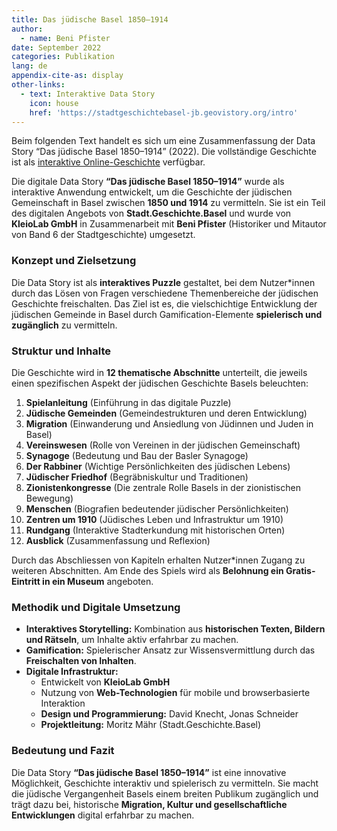 ```yaml
---
title: Das jüdische Basel 1850–1914
author:
  - name: Beni Pfister
date: September 2022
categories: Publikation
lang: de
appendix-cite-as: display
other-links:
  - text: Interaktive Data Story
    icon: house
    href: 'https://stadtgeschichtebasel-jb.geovistory.org/intro'
---
```


::: {.callout-note icon="false"}
Beim folgenden Text handelt es sich um eine Zusammenfassung der Data Story "Das jüdische Basel 1850–1914" (2022). Die vollständige Geschichte ist als [interaktive Online-Geschichte](https://stadtgeschichtebasel-jb.geovistory.org/intro) verfügbar.
:::

Die digitale Data Story **"Das jüdische Basel 1850–1914"** wurde als interaktive Anwendung entwickelt, um die Geschichte der jüdischen Gemeinschaft in Basel zwischen **1850 und 1914** zu vermitteln. Sie ist ein Teil des digitalen Angebots von **Stadt.Geschichte.Basel** und wurde von **KleioLab GmbH** in Zusammenarbeit mit **Beni Pfister** (Historiker und Mitautor von Band 6 der Stadtgeschichte) umgesetzt.  

### Konzept und Zielsetzung

Die Data Story ist als **interaktives Puzzle** gestaltet, bei dem Nutzer\*innen durch das Lösen von Fragen verschiedene Themenbereiche der jüdischen Geschichte freischalten. Das Ziel ist es, die vielschichtige Entwicklung der jüdischen Gemeinde in Basel durch Gamification-Elemente **spielerisch und zugänglich** zu vermitteln.

### Struktur und Inhalte

Die Geschichte wird in **12 thematische Abschnitte** unterteilt, die jeweils einen spezifischen Aspekt der jüdischen Geschichte Basels beleuchten:

1. **Spielanleitung** (Einführung in das digitale Puzzle)
2. **Jüdische Gemeinden** (Gemeindestrukturen und deren Entwicklung)
3. **Migration** (Einwanderung und Ansiedlung von Jüdinnen und Juden in Basel)
4. **Vereinswesen** (Rolle von Vereinen in der jüdischen Gemeinschaft)
5. **Synagoge** (Bedeutung und Bau der Basler Synagoge)
6. **Der Rabbiner** (Wichtige Persönlichkeiten des jüdischen Lebens)
7. **Jüdischer Friedhof** (Begräbniskultur und Traditionen)
8. **Zionistenkongresse** (Die zentrale Rolle Basels in der zionistischen Bewegung)
9. **Menschen** (Biografien bedeutender jüdischer Persönlichkeiten)
10. **Zentren um 1910** (Jüdisches Leben und Infrastruktur um 1910)
11. **Rundgang** (Interaktive Stadterkundung mit historischen Orten)
12. **Ausblick** (Zusammenfassung und Reflexion)  

Durch das Abschliessen von Kapiteln erhalten Nutzer\*innen Zugang zu weiteren Abschnitten. Am Ende des Spiels wird als **Belohnung ein Gratis-Eintritt in ein Museum** angeboten.

### Methodik und Digitale Umsetzung

- **Interaktives Storytelling:** Kombination aus **historischen Texten, Bildern und Rätseln**, um Inhalte aktiv erfahrbar zu machen.  
- **Gamification:** Spielerischer Ansatz zur Wissensvermittlung durch das **Freischalten von Inhalten**.  
- **Digitale Infrastruktur:**  
  - Entwickelt von **KleioLab GmbH**  
  - Nutzung von **Web-Technologien** für mobile und browserbasierte Interaktion  
  - **Design und Programmierung:** David Knecht, Jonas Schneider  
  - **Projektleitung:** Moritz Mähr (Stadt.Geschichte.Basel)  

### Bedeutung und Fazit

Die Data Story **"Das jüdische Basel 1850–1914"** ist eine innovative Möglichkeit, Geschichte interaktiv und spielerisch zu vermitteln. Sie macht die jüdische Vergangenheit Basels einem breiten Publikum zugänglich und trägt dazu bei, historische **Migration, Kultur und gesellschaftliche Entwicklungen** digital erfahrbar zu machen.